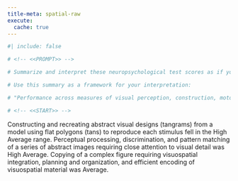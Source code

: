 ```yaml
---
title-meta: spatial-raw
execute:
  cache: true
---
```


```r
#| include: false

# <!-- <<PROMPT>> -->

# Summarize and interpret these neuropsychological test scores as if you are an experienced neuropsychologist. For scores that are below average, give a brief example of how this could impact the patient's daily life and functioning. Organize your summary and interpretation from scores that are above average to below average to delineate relative strengths and weaknesses.

# Use this summary as a framework for your interpretation:

# "Performance across measures of visual perception, construction, motor integration, and spatial navigation of visual/environmental information was Average overall. Visuoperceptual matching requiring close attention to visual detail was Average. Visuoconstruction assembly requiring nonverbal reasoning and quick processing speed was Average. Finally, visuoconstructural drawing/copying of a complex figure requiring visuospatial integration, planning and organization, and efficient encoding of nonverbal material was Average."

# <!-- <<START>> -->

```
 
<!-- Glue -->
 
Constructing and recreating abstract visual designs (tangrams) from a model using flat polygons (tans) to reproduce each stimulus fell in the High Average range. 
Perceptual processing, discrimination, and pattern matching of a series of abstract images requiring close attention to visual detail was High Average. 
Copying of a complex figure requiring visuospatial integration, planning and organization, and efficient encoding of visuospatial material was Average.
